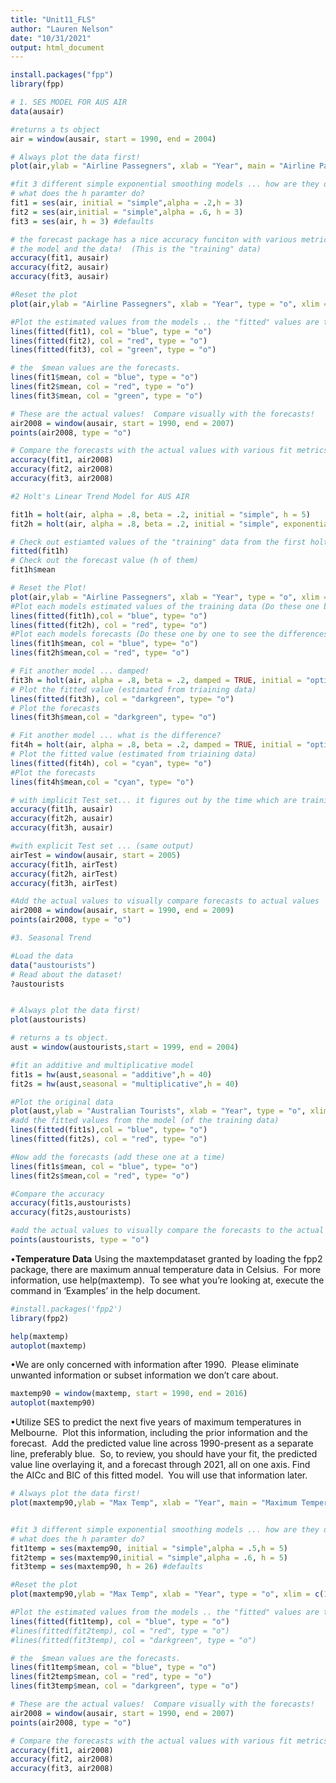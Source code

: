 ```yaml
---
title: "Unit11_FLS"
author: "Lauren Nelson"
date: "10/31/2021"
output: html_document
---
```


```r
install.packages("fpp")
library(fpp)
```

```r

# 1. SES MODEL FOR AUS AIR 
data(ausair)

#returns a ts object
air = window(ausair, start = 1990, end = 2004)

# Always plot the data first! 
plot(air,ylab = "Airline Passegners", xlab = "Year", main = "Airline Passengers")

#fit 3 different simple exponential smoothing models ... how are they different?
# what does the h paramter do? 
fit1 = ses(air, initial = "simple",alpha = .2,h = 3)
fit2 = ses(air,initial = "simple",alpha = .6, h = 3)
fit3 = ses(air, h = 3) #defaults

# the forecast package has a nice accuracy funciton with various metrics just pass it the 
# the model and the data!  (This is the "training" data)
accuracy(fit1, ausair)
accuracy(fit2, ausair)
accuracy(fit3, ausair)

#Reset the plot
plot(air,ylab = "Airline Passegners", xlab = "Year", type = "o", xlim = c(1990, 2008),ylim = c(15,50), main = "Airline Passengers")

#Plot the estimated values from the models .. the "fitted" values are the training values.
lines(fitted(fit1), col = "blue", type = "o")
lines(fitted(fit2), col = "red", type = "o")
lines(fitted(fit3), col = "green", type = "o")

# the  $mean values are the forecasts.
lines(fit1$mean, col = "blue", type = "o")
lines(fit2$mean, col = "red", type = "o")
lines(fit3$mean, col = "green", type = "o")

# These are the actual values!  Compare visually with the forecasts!
air2008 = window(ausair, start = 1990, end = 2007)
points(air2008, type = "o")

# Compare the forecasts with the actual values with various fit metrics.  
accuracy(fit1, air2008)
accuracy(fit2, air2008)
accuracy(fit3, air2008)

```

```r

#2 Holt's Linear Trend Model for AUS AIR

fit1h = holt(air, alpha = .8, beta = .2, initial = "simple", h = 5)
fit2h = holt(air, alpha = .8, beta = .2, initial = "simple", exponential = TRUE, h = 5)

# Check out estiamted values of the "training" data from the first holt model 
fitted(fit1h)
# Check out the forecast value (h of them)
fit1h$mean

# Reset the Plot!
plot(air,ylab = "Airline Passegners", xlab = "Year", type = "o", xlim = c(1990, 2009),ylim = c(15,60))
#Plot each models estimated values of the training data (Do these one by one to see the differences)
lines(fitted(fit1h),col = "blue", type= "o")
lines(fitted(fit2h), col = "red", type= "o")
#Plot each models forecasts (Do these one by one to see the differences)
lines(fit1h$mean, col = "blue", type= "o")
lines(fit2h$mean,col = "red", type= "o")

# Fit another model ... damped!  
fit3h = holt(air, alpha = .8, beta = .2, damped = TRUE, initial = "optimal", h = 5)
# Plot the fitted value (estimated from triaining data)
lines(fitted(fit3h), col = "darkgreen", type= "o")
# Plot the forecasts
lines(fit3h$mean,col = "darkgreen", type= "o")

# Fit another model ... what is the difference?  
fit4h = holt(air, alpha = .8, beta = .2, damped = TRUE, initial = "optimal", exponential = TRUE, h = 5)
# Plot the fitted value (estimated from triaining data)
lines(fitted(fit4h), col = "cyan", type= "o")
#Plot the forecasts
lines(fit4h$mean,col = "cyan", type= "o")

# with implicit Test set... it figures out by the time which are training and which are test. 
accuracy(fit1h, ausair)
accuracy(fit2h, ausair)
accuracy(fit3h, ausair)

#with explicit Test set ... (same output)
airTest = window(ausair, start = 2005)
accuracy(fit1h, airTest)
accuracy(fit2h, airTest)
accuracy(fit3h, airTest)

#Add the actual values to visually compare forecasts to actual values
air2008 = window(ausair, start = 1990, end = 2009)
points(air2008, type = "o")

```

```r

#3. Seasonal Trend

#Load the data
data("austourists")
# Read about the dataset!
?austourists


# Always plot the data first!
plot(austourists)

# returns a ts object.  
aust = window(austourists,start = 1999, end = 2004)

#fit an additive and multiplicative model
fit1s = hw(aust,seasonal = "additive",h = 40)
fit2s = hw(aust,seasonal = "multiplicative",h = 40)

#Plot the original data
plot(aust,ylab = "Australian Tourists", xlab = "Year", type = "o", xlim = c(1999, 2014),ylim = c(15,60))
#add the fitted values from the model (of the training data)
lines(fitted(fit1s),col = "blue", type= "o")
lines(fitted(fit2s), col = "red", type= "o")

#Now add the forecasts (add these one at a time)
lines(fit1s$mean, col = "blue", type= "o")
lines(fit2s$mean,col = "red", type= "o")

#Compare the accuracy
accuracy(fit1s,austourists)
accuracy(fit2s,austourists)

#add the actual values to visually compare the forecasts to the actual values. 
points(austourists, type = "o")

```

•**Temperature Data** Using the maxtempdataset granted by loading the fpp2 package, there are maximum annual temperature data in Celsius.  For more information, use help(maxtemp).  To see what you're looking at, execute the command in 'Examples' in the help document.

```r
#install.packages('fpp2')
library(fpp2)

help(maxtemp)
autoplot(maxtemp)
```

•We are only concerned with information after 1990.  Please eliminate unwanted information or subset information we don't care about.

```r

maxtemp90 = window(maxtemp, start = 1990, end = 2016)
autoplot(maxtemp90)
```

•Utilize SES to predict the next five years of maximum temperatures in Melbourne.  Plot this information, including the prior information and the forecast.  Add the predicted value line across 1990-present as a separate line, preferably blue.  So, to review, you should have your fit, the predicted value line overlaying it, and a forecast through 2021, all on one axis. Find the AICc and BIC of this fitted model.  You will use that information later.

```r

# Always plot the data first! 
plot(maxtemp90,ylab = "Max Temp", xlab = "Year", main = "Maximum Temperatures")


#fit 3 different simple exponential smoothing models ... how are they different?
# what does the h paramter do? 
fit1temp = ses(maxtemp90, initial = "simple",alpha = .5,h = 5)
fit2temp = ses(maxtemp90,initial = "simple",alpha = .6, h = 5)
fit3temp = ses(maxtemp90, h = 26) #defaults

#Reset the plot
plot(maxtemp90,ylab = "Max Temp", xlab = "Year", type = "o", xlim = c(1990, 2021),ylim = c(15,50), main = "Maximum Temperatiures")

#Plot the estimated values from the models .. the "fitted" values are the training values.
lines(fitted(fit1temp), col = "blue", type = "o")
#lines(fitted(fit2temp), col = "red", type = "o")
#lines(fitted(fit3temp), col = "darkgreen", type = "o")

# the  $mean values are the forecasts.
lines(fit1temp$mean, col = "blue", type = "o")
lines(fit2temp$mean, col = "red", type = "o")
lines(fit3temp$mean, col = "darkgreen", type = "o")

# These are the actual values!  Compare visually with the forecasts!
air2008 = window(ausair, start = 1990, end = 2007)
points(air2008, type = "o")

# Compare the forecasts with the actual values with various fit metrics.  
accuracy(fit1, air2008)
accuracy(fit2, air2008)
accuracy(fit3, air2008)


```
